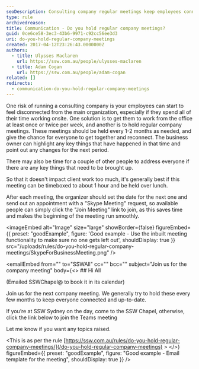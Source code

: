 ```yaml
---
seoDescription: Consulting company regular meetings keep employees connected and informed about key changes and updates.
type: rule
archivedreason:
title: Communication - Do you hold regular company meetings?
guid: 0ce6ce58-3ec3-43b6-9971-c92cc56ee3d3
uri: do-you-hold-regular-company-meetings
created: 2017-04-12T23:26:43.0000000Z
authors:
  - title: Ulysses Maclaren
    url: https://ssw.com.au/people/ulysses-maclaren
  - title: Adam Cogan
    url: https://ssw.com.au/people/adam-cogan
related: []
redirects:
  - communication-do-you-hold-regular-company-meetings
---
```


One risk of running a consulting company is your employees can start to feel disconnected from the main organization, especially if they spend all of their time working onsite. One solution is to get them to work from the office at least once or twice per week, and another is to hold regular company meetings.
These meetings should be held every 1-2 months as needed, and give the chance for everyone to get together and reconnect. The business owner can highlight any key things that have happened in that time and point out any changes for the next period.

There may also be time for a couple of other people to address everyone if there are any key things that need to be brought up.

So that it doesn't impact client work too much, it's generally best if this meeting can be timeboxed to about 1 hour and be held over lunch.

After each meeting, the organizer should set the date for the next one and send out an appointment with a "Skype Meeting" request, so available people can simply click the "Join Meeting" link to join, as this saves time and makes the beginning of the meeting run smoothly.

<imageEmbed
  alt="Image"
  size="large"
  showBorder={false}
  figureEmbed={{
    preset: "goodExample",
    figure: 'Good example - Use the inbuilt meeting functionality to make sure no one gets left out',
    shouldDisplay: true
  }}
  src="/uploads/rules/do-you-hold-regular-company-meetings/SkypeForBusinessMeeting.png"
/>

<emailEmbed
  from=""
  to="SSWAll"
  cc=""
  bcc=""
  subject="Join us for the company meeting"
  body={<>
    ## Hi All

(Emailed SSWChapel@ to book it in its calendar)

Join us for the next company meeting. We generally try to hold these every few months to keep everyone connected and up-to-date.

If you’re at SSW Sydney on the day, come to the SSW Chapel, otherwise, click the link below to join the Teams meeting

Let me know if you want any topics raised.

&lt;This is as per the rule [https://ssw.com.au/rules/do-you-hold-regular-company-meetings/](/do-you-hold-regular-company-meetings) &gt;
  </>}
  figureEmbed={{
    preset: "goodExample",
    figure: "Good example - Email template for the meeting",
    shouldDisplay: true
  }}
/>